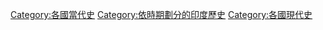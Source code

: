 [[Category:各國當代史|Category:各國當代史]]
[[Category:依時期劃分的印度歷史|Category:依時期劃分的印度歷史]]
[[Category:各國現代史|Category:各國現代史]]